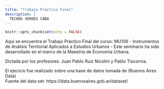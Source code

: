 ```yaml
---
title: "Trabajo Práctico Final"
description: |
  TECHOS VERDES CABA
---
```


```r
knitr::opts_chunk$set(echo = FALSE)
```



Aqui se encuentra el Trabajo Práctico Final del curso: MU106 - Instrumentos de Análisis Territorial Aplicados a Estudios Urbanos - Este seminario ha sido desarrollado en el marco de la Maestría de Economia Urbana. 

Dictada por los profesores: Juan Pablo Ruiz Nicolini y Pablo Tiscornia. 

El ejecicio fue realizado sobre una base de datos tomada de (Buenos Aires Data)  
Fuente del data set: https://data.buenosaires.gob.ar/dataset/